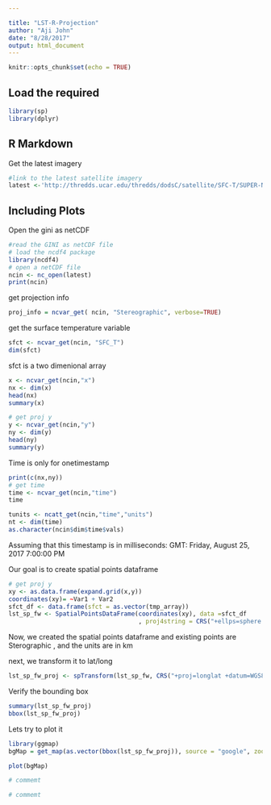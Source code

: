 ```yaml
---

title: "LST-R-Projection"
author: "Aji John"
date: "8/28/2017"
output: html_document
---
```


```r
knitr::opts_chunk$set(echo = TRUE)
```

## Load the required

```r
library(sp)
library(dplyr)
```
## R Markdown

Get the latest imagery

```r
#link to the latest satellite imagery
latest <-'http://thredds.ucar.edu/thredds/dodsC/satellite/SFC-T/SUPER-NATIONAL_1km/current/SUPER-NATIONAL_1km_SFC-T_20170825_1900.gini'

```

## Including Plots

Open the gini as netCDF

```r
#read the GINI as netCDF file
# load the ncdf4 package
library(ncdf4)
# open a netCDF file
ncin <- nc_open(latest)
print(ncin)
```

get projection info

```r
proj_info = ncvar_get( ncin, "Stereographic", verbose=TRUE) 
```

get the surface temperature variable

```r

sfct <- ncvar_get(ncin, "SFC_T")
dim(sfct)

```

sfct is a two dimenional array

```r

x <- ncvar_get(ncin,"x")
nx <- dim(x)
head(nx)
summary(x)
```

```r
# get proj y
y <- ncvar_get(ncin,"y")
ny <- dim(y)
head(ny)
summary(y)
```

Time is only for onetimestamp
```r
print(c(nx,ny))
# get time
time <- ncvar_get(ncin,"time")
time

tunits <- ncatt_get(ncin,"time","units")
nt <- dim(time)
as.character(ncin$dim$time$vals)
```

Assuming that this timestamp is in milliseconds:
GMT: Friday, August 25, 2017 7:00:00 PM


Our goal is to create spatial points dataframe

```r
# get proj y
xy <- as.data.frame(expand.grid(x,y))
coordinates(xy)= ~Var1 + Var2
sfct_df <- data.frame(sfct = as.vector(tmp_array))
lst_sp_fw <- SpatialPointsDataFrame(coordinates(xy), data =sfct_df
                                    , proj4string = CRS("+ellps=sphere +a=6371200.0 +b=6371200.0 +proj=stere +lat_0=90 +lon_0=-105.0 +x_0=0.0 +y_0=0.0 +no_defs +units=km"))
```

Now, we created the spatial points dataframe and existing points are
Sterographic , and the units are in km

next, we transform it to lat/long

```r
lst_sp_fw_proj <- spTransform(lst_sp_fw, CRS("+proj=longlat +datum=WGS84"))
```


Verify the bounding box
```r
summary(lst_sp_fw_proj)
bbox(lst_sp_fw_proj)
```

Lets try to plot it

```r
library(ggmap)
bgMap = get_map(as.vector(bbox(lst_sp_fw_proj)), source = "google", zoom = 3)
```

```r
plot(bgMap) 
```


```r
# commemt

```
```r
# commemt

```
